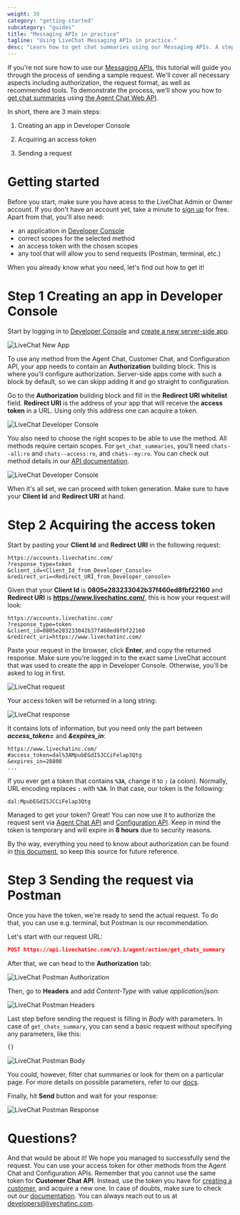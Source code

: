 ```yaml
---
weight: 30
category: "getting-started"
subcategory: "guides"
title: "Messaging APIs in practice"
tagline: "Using LiveChat Messaging APIs in practice."
desc: "Learn how to get chat summaries using our Messaging APIs. A step-by-step tutorial that guides you through the process."
---
```


If you're not sure how to use our <a href="https://developers.livechatinc.com/docs/messaging/" target="_blank">Messaging APIs</a>, this tutorial will guide you through the process of sending a sample request. We'll cover all necessary aspects including authorization, the request format, as well as recommended tools.
To demonstrate the process, we'll show you how to <a href="https://developers.livechatinc.com/docs/messaging/agent-chat-api/#get-chats-summary" target="_blank">get chat summaries</a> using <a href="https://developers.livechatinc.com/docs/messaging/agent-chat-api/" target="_blank">the Agent Chat Web API</a>.

In short, there are 3 main steps:

1. Creating an app in Developer Console

2. Acquiring an access token

3. Sending a request


# Getting started

Before you start, make sure you have acess to the LiveChat Admin or Owner account. If you don't have an account yet, take a minute to <a href="https://accounts.livechatinc.com" target="_blank">sign up</a> for free.
Apart from that, you'll also need:

- an application in <a href="https://developers.livechatinc.com/console/" target="_blank">Developer Console</a>
- correct scopes for the selected method
- an access token with the chosen scopes
- any tool that will allow you to send requests (Postman, terminal, etc.)

When you already know what you need, let's find out how to get it!

# Step 1 Creating an app in Developer Console

Start by logging in to <a href="https://developers.livechatinc.com/console/" target="_blank">Developer Console</a> and <a href="https://developers.livechatinc.com/docs/getting-started/guides/#creating-livechat-apps" target="_blank">create a new server-side app</a>.

![LiveChat New App](images/create-app.png)

To use any method from the Agent Chat, Customer Chat, and Configuration API, your app needs to contain an **Authorization** building block. This is where you'll configure authorization. 
Server-side apps come with such a block by default, so we can skipp adding it and go straight to configuration.

Go to the **Authorization** building block and fill in the **Redirect URI whitelist** field. **Redirect URI** is the address of your app that will receive the **access token** in a URL. Using only this address one can acquire a token. 

![LiveChat Developer Console](images/console_1.png)

You also need to choose the right scopes to be able to use the method. All methods require certain scopes.
For `get_chat_summaries`, you'll need `chats--all:ro` and `chats--access:ro`, and `chats--my:ro`. You can check out method details in our <a href="https://developers.livechatinc.com/docs/messaging/agent-chat-api/#get-chats-summary" target="_blank">API documentation</a>.

![LiveChat Developer Console](images/console_2.png)

When it's all set, we can proceed with token generation. Make sure to have your **Client Id** and **Redirect URI** at hand.

# Step 2 Acquiring the access token

Start by pasting your **Client Id** and **Redirect URI** in the following request:

```shell
https://accounts.livechatinc.com/
?response_type=token
&client_id=<Client_Id_from_Developer_Console>
&redirect_uri=<Redirect_URI_from_Developer_console>
```

Given that your **Client Id** is **0805e283233042b37f460ed8fbf22160** and **Redirect URI** is **https://www.livechatinc.com/**, this is how your request will look: 

```shell
https://accounts.livechatinc.com/
?response_type=token
&client_id=0805e283233042b37f460ed8fbf22160
&redirect_uri=https://www.livechatinc.com/
```

Paste your request in the browser, click **Enter**, and copy the returned response. Make sure you're logged in to the exact same LiveChat account that was used to create the app in Developer Console. Otherwise, you'll be asked to log in first.

![LiveChat request](images/request.png)


Your access token will be returned in a long string:

![LiveChat response](images/response.png)

It contains lots of information, but you need only the part between _**access_token=**_  and _**&expires_in**_:

```
https://www.livechatinc.com/
#access_token=dal%3AMpubEGdISJCCiFelap3Qtg
&expires_in=28800
...
```

If you ever get a token that contains **`%3A`**, change it to **`:`** (a colon). Normally, URL encoding replaces **`:`** with **`%3A`**. In that case, our token is the following:

```shell
dal:MpubEGdISJCCiFelap3Qtg
```

Managed to get your token? Great! You can now use it to authorize the request sent via <a href="https://developers.livechatinc.com/docs/messaging/agent-chat-api/" target="_blank">Agent Chat API</a> and <a href="https://developers.livechatinc.com/docs/management/configuration-api/" target="_blank">Configuration API</a>. Keep in mind the token is temporary and will expire in **8 hours** due to security reasons.

By the way, everything you need to know about authorization can be found in <a href="https://developers.labs.livechatinc.com/docs/feature/messaging-apis-in-practice/getting-started/authorization/" target="_blank">this document</a>, so keep this source for future reference.


# Step 3 Sending the request via Postman

Once you have the token, we're ready to send the actual request. To do that, you can use e.g. terminal, but Postman is our recommendation.

Let's start with our request URL:

<CodeSample>

```json
POST https://api.livechatinc.com/v3.1/agent/action/get_chats_summary
```

</CodeSample>

After that, we can head to the **Authorization** tab:

![LiveChat Postman Authorization](images/authorization.png)

Then, go to **Headers** and add *Content-Type* with value *application/json*:

![LiveChat Postman Headers](images/headers_postman.png)

Last step before sending the request is filling in *Body* with parameters. In case of `get_chats_summary`, you can send a basic request without specifying any parameters, like this:

<CodeSample>

```html
{}
```

</CodeSample>

![LiveChat Postman Body](images/body_postman.png)

You could, however, filter chat summaries or look for them on a particular page. For more details on possible parameters, refer to our <a href="https://developers.livechatinc.com/docs/messaging/agent-chat-api/#get-chats-summary" target="_blank">docs</a>.

Finally, hit **Send** button and wait for your response:

![LiveChat Postman Response](images/response_postman.png)

# Questions?

And that would be about it! We hope you managed to successfully send the request. You can use your access token for other methods from the Agent Chat and Configuration APIs. Remember that you cannot use the same token for **Customer Chat API**. Instead, use the token you have for <a href="https://developers.labs.livechatinc.com/docs/feature/messaging-apis-in-practice/getting-started/authorization/#creating-new-customer" target="_blank">creating a customer</a>, and acquire a new one.
In case of doubts, make sure to check out our [documentation](https://developers.livechatinc.com/docs/messaging/). You can always reach out to us at [developers@livechatinc.com](mailto:developers@livechatinc.com).
